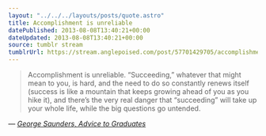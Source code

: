 ```yaml
---
layout: "../../../layouts/posts/quote.astro"
title: Accomplishment is unreliable
datePublished: 2013-08-08T13:40:21+00:00
dateUpdated: 2013-08-08T13:40:21+00:00
source: tumblr stream
tumblrUrl: https://stream.anglepoised.com/post/57701429705/accomplishment-is-unreliable-succeeding
---
```


> Accomplishment is unreliable. “Succeeding,” whatever that might mean to you, is hard, and the need to do so constantly renews itself (success is like a mountain that keeps growing ahead of you as you hike it), and there’s the very real danger that “succeeding” will take up your whole life, while the big questions go untended.

— <cite>[George Saunders, _Advice to Graduates_](http://6thfloor.blogs.nytimes.com/2013/07/31/george-saunderss-advice-to-graduates/)</cite>
